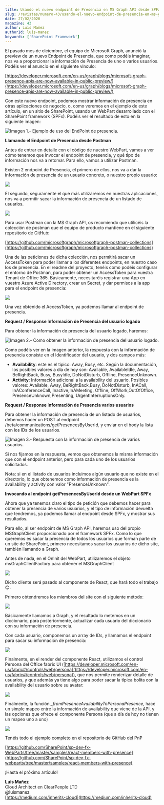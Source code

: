 ```yaml
---
title: Usando el nuevo endpoint de Presencia en MS Graph API desde SPFx
slug: /revistas/numero-43/usando-el-nuevo-endpoint-de-presencia-en-ms-graph-api-desde-spfx
date: 27/02/2020
magazine: 43
author: Luis Mañez
authorId: luis-manez
keywords: ['SharePoint Framework']
---
```






El pasado mes de diciembre, el equipo de Microsoft Graph, anunció la preview de un nuevo Endpoint de Presencia, que como podéis imaginar, nos va a proporcionar la información de Presencia de uno o varios usuarios. Podéis ver el anuncio en el siguiente vinculo:

[https://developer.microsoft.com/en-us/graph/blogs/microsoft-graph-presence-apis-are-now-available-in-public-preview/](https://developer.microsoft.com/en-us/graph/blogs/microsoft-graph-presence-apis-are-now-available-in-public-preview/)

Con este nuevo endpoint, podemos mostrar información de presencia en otras aplicaciones de negocio, o, como veremos en el ejemplo de este artículo, en un sitio de SharePoint, usando un WebPart desarrollado con el SharePoint framework (SPFx). Podéis ver el resultado de esto en la siguiente imagen:

![Imagen 1.- Ejemplo de uso del EndPoint de presencia.](../../../images/numero43/usando-el-nuevo-endpoint-de-presencia-en-ms-graph-api-desde-spfx/image1.png)

**Llamando el Endpoint de Presencia desde Postman**

Antes de entrar en detalle con el código de nuestro WebPart, vamos a ver cómo tenemos que invocar el endpoint de presencia, y qué tipo de información nos va a retomar. Para ello, vamos a utilizar Postman.

Existen 2 endpoint de Presencia, el primero de ellos, nos va a dar la información de presencia de un usuario concreto, o nuestro propio usuario:

![](../../../images/numero43/usando-el-nuevo-endpoint-de-presencia-en-ms-graph-api-desde-spfx/image2.png)

El segundo, seguramente el que más utilizaremos en nuestras aplicaciones, nos va a permitir sacar la información de presencia de un listado de usuarios.

![](../../../images/numero43/usando-el-nuevo-endpoint-de-presencia-en-ms-graph-api-desde-spfx/image3.png)

Para usar Postman con la MS Graph API, os recomiendo que utilicéis la colección de postman que el equipo de producto mantiene en el siguiente repositorio de GitHub:

[https://github.com/microsoftgraph/microsoftgraph-postman-collections](https://github.com/microsoftgraph/microsoftgraph-postman-collections)

Una de las peticiones de dicha colección, nos permitirá sacar un AccessToken para poder llamar a los diferentes endpoints, en nuestro caso los de presencia. En el readme del proyecto, tenéis como podéis configurar el entorno de Postman, para poder obtener un AccessToken para vuestra Tenant de Office 365. Básicamente, necesitaréis registrar una App en vuestro Azure Active Directory, crear un Secret, y dar permisos a la app para el endpoint de presencia:

![](../../../images/numero43/usando-el-nuevo-endpoint-de-presencia-en-ms-graph-api-desde-spfx/image4.png)

Una vez obtenido el AccessToken, ya podemos llamar al endpoint de presencia.

**Request / Response Información de Presencia del usuario logado**

Para obtener la información de presencia del usuario logado, haremos:​

![Imagen 2.- Como obtener la información de presencia del usuario logado.](../../../images/numero43/usando-el-nuevo-endpoint-de-presencia-en-ms-graph-api-desde-spfx/image5.png)

Como podéis ver en la imagen anterior, la respuesta con la información de presencia consiste en el Identificador del usuario, y dos campos más:

- **Availability**: este es el típico: Away, Busy, etc. Según la documentación, los posibles valores a día de hoy son: Available, AvailableIdle, Away, BeRightBack, Busy, BusyIdle, DoNotDisturb, Offline, PresenceUnknown.
- **Activity**: Información adicional a la availability del usuario. Posibles valores: Available, Away, BeRightBack,Busy, DoNotDisturb, InACall, InAConferenceCall, Inactive,InAMeeting, Offline, OffWork,OutOfOffice, PresenceUnknown,Presenting, UrgentInterruptionsOnly.


**Request / Response Información de Presencia varios usuarios**

Para obtener la información de presencia de un listado de usuarios, debemos hacer un POST al endpoint /beta/communications/getPresencesByUserId, y enviar en el body la lista con los IDs de los usuarios.

![Imagen 3.- Respuesta con la información de presencia de varios usuarios.](../../../images/numero43/usando-el-nuevo-endpoint-de-presencia-en-ms-graph-api-desde-spfx/image6.png)

Si nos fijamos en la respuesta, vemos que obtenemos la misma información que con el endpoint anterior, pero para cada uno de los usuarios solicitados.

Nota: si en el listado de usuarios incluimos algún usuario que no existe en el directorio, lo que obtenemos como información de presencia es la availability y activity con valor "PresenceUnknown".

**Invocando al endpoint getPresencesByUserId desde un WebPart SPFx**

Ahora que ya tenemos claro el tipo de petición que debemos hacer para obtener la presencia de varios usuarios, y el tipo de información devuelta que tendremos, ya podemos llamar al endpoint desde SPFx, y mostrar sus resultados.

Para ello, al ser endpoint de MS Graph API, haremos uso del propio MSGraphClient proporcionado por el framework SPFx. Como lo que queremos es sacar la presencia de todos los usuarios que forman parte de un site de SharePoint, primero necesitamos sacar los usuarios de dicho site, también llamando a Graph.

Antes de nada, en el OnInit del WebPart, utilizaremos el objeto msGraphClientFactory para obtener el MSGraphClient

![](../../../images/numero43/usando-el-nuevo-endpoint-de-presencia-en-ms-graph-api-desde-spfx/image7.png)

Dicho cliente será pasado al componente de React, que hará todo el trabajo 😊.

Primero obtendremos los miembros del site con el siguiente método:

![](../../../images/numero43/usando-el-nuevo-endpoint-de-presencia-en-ms-graph-api-desde-spfx/image8.png)

Básicamente llamamos a Graph, y el resultado lo metemos en un diccionario, para posteriormente, actualizar cada usuario del diccionario con su información de presencia.

Con cada usuario, componemos un array de IDs, y llamamos el endpoint para sacar su información de presencia:

![](../../../images/numero43/usando-el-nuevo-endpoint-de-presencia-en-ms-graph-api-desde-spfx/image9.png)

Finalmente, en el render del componente React, utilizamos el control Persona del Office fabric UI ([https://developer.microsoft.com/en-us/fabric#/controls/web/persona](https://developer.microsoft.com/en-us/fabric#/controls/web/persona)), que nos permite renderizar detalle de usuarios, y que además ya tiene algo para poder sacar la típica bolita con la availability del usuario sobre su avatar:

![](../../../images/numero43/usando-el-nuevo-endpoint-de-presencia-en-ms-graph-api-desde-spfx/image10.png)

Finalmente, la función *\_fromPresenceAvailabilityToPersonaPresence*, hace un simple mapeo entre la información de availability que viene de la API, y las opciones que ofrece el componente Persona (que a día de hoy no tienen un mapeo uno a uno)

![](../../../images/numero43/usando-el-nuevo-endpoint-de-presencia-en-ms-graph-api-desde-spfx/image11.png)

Tenéis todo el ejemplo completo en el repositorio de GitHub del PnP

[https://github.com/SharePoint/sp-dev-fx-WebParts/tree/master/samples/react-members-with-presence](https://github.com/SharePoint/sp-dev-fx-webparts/tree/master/samples/react-members-with-presence)

¡Hasta el próximo artículo!



**Luis Mañez** <br />
Cloud Architect en ClearPeople LTD <br />
 @luismanez <br />
 [https://medium.com/inherits-cloud](https://medium.com/inherits-cloud) 
 
